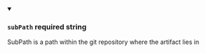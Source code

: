 
<details className="config-field" data-expandable="false" open>
<summary>

### `subPath` <span class="config-field-required" data-required="false">required</span> <span class="config-field-type">string</span> <span class="config-field-default"></span>

SubPath is a path within the git repository where the artifact lies in

</summary>



</details>
